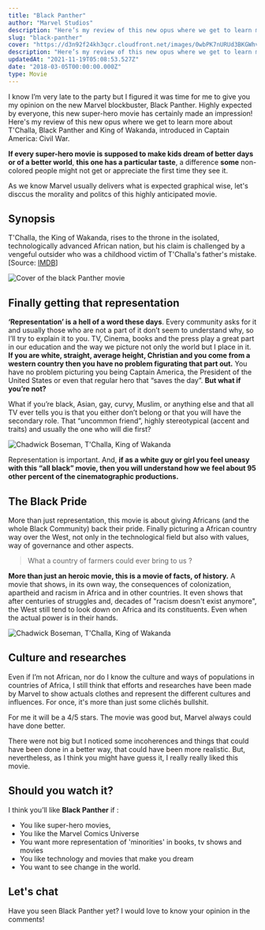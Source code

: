 ```yaml
---
title: "Black Panther"
author: "Marvel Studios"
description: "Here’s my review of this new opus where we get to learn more about T’Challa, Black Panther, and King of Wakanda, introduced in Captain America: Civil War."
slug: "black-panther"
cover: "https://d3n92f24kh3qcr.cloudfront.net/images/0wbPK7nURUd3BKGWhvVG.jpg"
description: "Here’s my review of this new opus where we get to learn more about T’Challa, Black Panther, and King of Wakanda, introduced in Captain America: Civil War."
updatedAt: "2021-11-19T05:08:53.527Z"
date: "2018-03-05T00:00:00.000Z"
type: Movie
---
```


I know I’m very late to the party but I figured it was time for me to give you my opinion on the new Marvel blockbuster, Black Panther. Highly expected by everyone, this new super-hero movie has certainly made an impression! Here's my review of this new opus where we get to learn more about T'Challa, Black Panther and King of Wakanda, introduced in Captain America: Civil War.

**If every super-hero movie is supposed to make kids dream of better days or of a better world**, **this one has a particular taste**, a difference **some** non-colored people might not get or appreciate the first time they see it.

As we know Marvel usually delivers what is expected graphical wise, let's disccus the morality and politcs of this highly anticipated movie.

## Synopsis

T'Challa, the King of Wakanda, rises to the throne in the isolated, technologically advanced African nation, but his claim is challenged by a vengeful outsider who was a childhood victim of T'Challa's father's mistake. \[Source: [IMDB](http://www.imdb.com/title/tt1825683/?ref_=nv_sr_1)\]

![Cover of the black Panther movie](https://d3n92f24kh3qcr.cloudfront.net/images/18AYCNkOSLWlWo5DFOG3.jpg)

## Finally getting that representation

**‘Representation’ is a hell of a word these days**. Every community asks for it and usually those who are not a part of it don’t seem to understand why, so I’ll try to explain it to you. TV, Cinema, books and the press play a great part in our education and the way we picture not only the world but I place in it. **If you are white, straight, average height, Christian and you come from a western country then you have no problem figurating that part out.** You have no problem picturing you being Captain America, the President of the United States or even that regular hero that “saves the day”. **But what if you’re not?**

What if you’re black, Asian, gay, curvy, Muslim, or anything else and that all TV ever tells you is that you either don’t belong or that you will have the secondary role. That “uncommon friend”, highly stereotypical (accent and traits) and usually the one who will die first?

![Chadwick Boseman, T'Challa, King of Wakanda](https://d3n92f24kh3qcr.cloudfront.net/images/qfg7JatDTreSpV0EGT2B.jpg)

Representation is important. And, **if as a white guy or girl you feel uneasy with this “all black” movie, then you will understand how we feel about 95 other percent of the cinematographic productions.**

## The Black Pride

More than just representation, this movie is about giving Africans (and the whole Black Community) back their pride. Finally picturing a African country way over the West, not only in the technological field but also with values, way of governance and other aspects.

> What a country of farmers could ever bring to us ?

**More than just an heroic movie, this is a movie of facts, of history.** A movie that shows, in its own way, the consequences of colonization, apartheid and racism in Africa and in other countries. It even shows that after centuries of struggles and, decades of "racism doesn't exist anymore", the West still tend to look down on Africa and its constituents. Even when the actual power is in their hands.

![Chadwick Boseman, T'Challa, King of Wakanda](https://d3n92f24kh3qcr.cloudfront.net/images/4g1b8ldWQRS3nqf4vUCf.jpg)

## Culture and researches

Even if I’m not African, nor do I know the culture and ways of populations in countries of Africa, I still think that efforts and researches have been made by Marvel to show actuals clothes and represent the different cultures and influences. For once, it's more than just some clichés bullshit.

For me it will be a 4/5 stars. The movie was good but, Marvel always could have done better.

There were not big but I noticed some incoherences and things that could have been done in a better way, that could have been more realistic. But, nevertheless, as I think you might have guess it, I really really liked this movie.

## Should you watch it?

I think you’ll like **Black Panther** if :

-   You like super-hero movies,
-   You like the Marvel Comics Universe
-   You want more representation of 'minorities' in books, tv shows and movies
-   You like technology and movies that make you dream
-   You want to see change in the world.

## Let's chat

Have you seen Black Panther yet? I would love to know your opinion in the comments!
